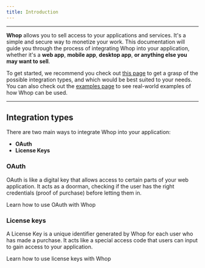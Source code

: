 ```yaml
---
title: Introduction
---
```


---

**Whop** allows you to sell access to your applications and services. It's a simple and secure way to monetize your work. This documentation will guide you through the process of integrating Whop into your application, whether it's a **web app**, **mobile app**, **desktop app**, **or anything else you may want to sell**.

To get started, we recommend you check out [this page](/oauth-license) to get a grasp of the possible integration types, and which would be best suited to your needs. You can also check out the [examples page](/examples) to see real-world examples of how Whop can be used.

---

## Integration types

There are two main ways to integrate Whop into your application:

- **OAuth**
- **License Keys**

### OAuth

OAuth is like a digital key that allows access to certain parts of your web application. It acts as a doorman, checking if the user has the right credentials (proof of purchase) before letting them in.

<Card title="OAuth" icon="user" href="/oauth">
  Learn how to use OAuth with Whop
</Card>

### License keys

A License Key is a unique identifier generated by Whop for each user who has made a purchase. It acts like a special access code that users can input to gain access to your application.

<Card title="License Keys" icon="key" href="/license-keys">
  Learn how to use license keys with Whop
</Card>

